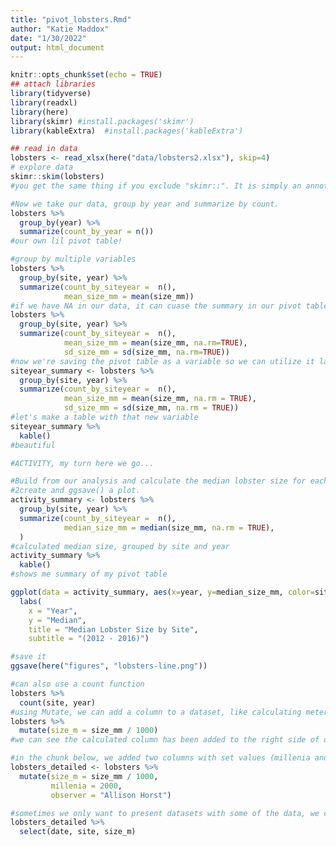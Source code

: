 ```yaml
---
title: "pivot_lobsters.Rmd"
author: "Katie Maddox"
date: "1/30/2022"
output: html_document
---
```


```r
knitr::opts_chunk$set(echo = TRUE)
## attach libraries
library(tidyverse)
library(readxl)
library(here) 
library(skimr) #install.packages('skimr')
library(kableExtra)  #install.packages('kableExtra')
```
```r
## read in data
lobsters <- read_xlsx(here("data/lobsters2.xlsx"), skip=4)
# explore data
skimr::skim(lobsters) 
#you get the same thing if you exclude "skimr::". It is simply an annotation to show where skim() is from.
```
```r
#Now we take our data, group by year and summarize by count.
lobsters %>%
  group_by(year) %>%
  summarize(count_by_year = n())
#our own lil pivot table!
```

```r
#group by multiple variables
lobsters %>%
  group_by(site, year) %>%
  summarize(count_by_siteyear =  n(),
            mean_size_mm = mean(size_mm))
#if we have NA in our data, it can cuase the summary in our pivot table to be NA, so we can have R ignore those NAs using na.rm(TRUE)
lobsters %>%
  group_by(site, year) %>%
  summarize(count_by_siteyear =  n(), 
            mean_size_mm = mean(size_mm, na.rm=TRUE), 
            sd_size_mm = sd(size_mm, na.rm=TRUE))
#now we're saving the pivot table as a variable so we can utilize it later
siteyear_summary <- lobsters %>%
  group_by(site, year) %>%
  summarize(count_by_siteyear =  n(), 
            mean_size_mm = mean(size_mm, na.rm = TRUE), 
            sd_size_mm = sd(size_mm, na.rm = TRUE))
#let's make a table with that new variable
siteyear_summary %>%
  kable()
#beautiful
```
```r
#ACTIVITY, my turn here we go...

#Build from our analysis and calculate the median lobster size for each site year. Your calculation will use the size_mm variable and function to calculate the median (Hint: ?median)
#2create and ggsave() a plot.
activity_summary <- lobsters %>%
  group_by(site, year) %>%
  summarize(count_by_siteyear =  n(), 
            median_size_mm = median(size_mm, na.rm = TRUE),
  )
#calculated median size, grouped by site and year
activity_summary %>%
  kable()
#shows me summary of my pivot table
```
```r
ggplot(data = activity_summary, aes(x=year, y=median_size_mm, color=site)) +geom_line() + theme_minimal() +
  labs(
    x = "Year",
    y = "Median",
    title = "Median Lobster Size by Site",
    subtitle = "(2012 - 2016)")
```
```r
#save it
ggsave(here("figures", "lobsters-line.png"))
```
```r
#can also use a count function
lobsters %>%
  count(site, year)
#using Mutate, we can add a column to a dataset, like calculating meters from milimeters
lobsters %>%
  mutate(size_m = size_mm / 1000)
#we can see the calculated column has been added to the right side of our rectangle of data

#in the chunk below, we added two columns with set values (millenia and observer) and created a new dataset kinda
lobsters_detailed <- lobsters %>%
  mutate(size_m = size_mm / 1000, 
         millenia = 2000,
         observer = "Allison Horst")
```
```r
#sometimes we only want to present datasets with some of the data, we can do this using the select() function
lobsters_detailed %>%
  select(date, site, size_m)
```

